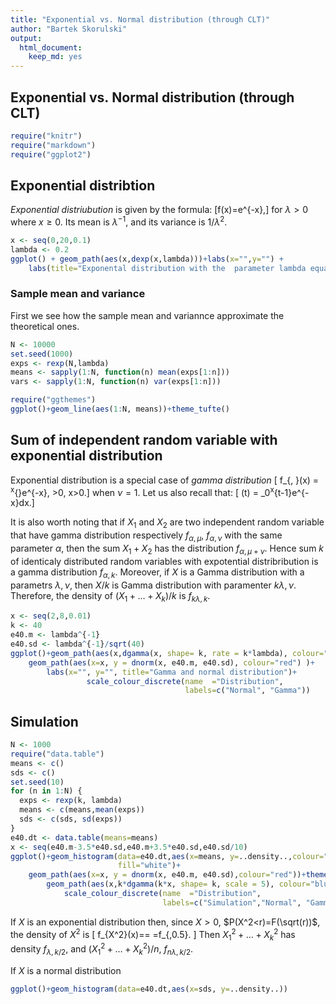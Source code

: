 ```yaml
---
title: "Exponential vs. Normal distribution (through CLT)"
author: "Bartek Skorulski"
output:
  html_document:
    keep_md: yes
---
```


Exponential vs. Normal distribution (through CLT)
-------------------------------------------------

```r
require("knitr")
require("markdown")
require("ggplot2")
```


## Exponential distribtion

_Exponential distriubution_ is given by the formula:
\[f(x)=\lambda e^{-\lambda x},\]
for $\lambda>0$ where $x\geq 0$. Its
mean is $\lambda^{-1}$, and its variance is $1/\lambda^2$. 

```r
x <- seq(0,20,0.1)
lambda <- 0.2
ggplot() + geom_path(aes(x,dexp(x,lambda)))+labs(x="",y="") +
    labs(title="Exponental distribution with the  parameter lambda equal to 0.2")
```

### Sample mean and variance

First we see how the sample mean and variannce approximate the
theoretical ones.

```r
N <- 10000
set.seed(1000)
exps <- rexp(N,lambda)
means <- sapply(1:N, function(n) mean(exps[1:n]))
vars <- sapply(1:N, function(n) var(exps[1:n]))

require("ggthemes")
ggplot()+geom_line(aes(1:N, means))+theme_tufte()
```

## Sum of independent random variable with exponential distribution

Exponential distribution is a special case of
_gamma distribution_
\[  f_{\alpha, \nu}(x) = \frac{1}{\Gamma(\nu)}\alpha^\nu x^{\nu-1}e^{-\alpha x}, \nu>0, x>0.\]
when $\nu =1$. Let us also recall that:
\[  \Gamma(t) = \int_0^\infty x^{t-1}e^{-x}dx.\]

It is also worth noting that if $X_1$ and $X_2$ are two independent
random variable
that have gamma distribution respectively $f_{\alpha,\mu}$,
$f_{\alpha,\nu}$ with the same parameter $\alpha$, then
the sum $X_1+X_2$ has the distribution $f_{\alpha,\mu+\nu}$. Hence
sum $k$ of identicaly distributed random variables with expotential
distribribution is a gamma distribution $f_{\alpha, k}$. Moreover, if
$X$ is a Gamma distribution with a parametrs $\lambda, \nu$, then $X/k$ is
Gamma distribution with paramenter $k\lambda, \nu$.
Therefore, the density of $(X_1+\ldots+X_k)/k$ is $f_{k\lambda,k}$.

<!--
     dgamma(x, shape, rate = 1, scale = 1/rate, log = FALSE)

The Gamma distribution with parameters ???shape??? = a and ???scale??? = s
    has density
    
f(x)= 1/(s^a Gamma(a)) x^(a-1) e^-(x/s)

-->
```r
x <- seq(2,8,0.01)
k <- 40
e40.m <- lambda^{-1}
e40.sd <- lambda^{-1}/sqrt(40)
ggplot()+geom_path(aes(x,dgamma(x, shape= k, rate = k*lambda), colour="blue"))+
    geom_path(aes(x=x, y = dnorm(x, e40.m, e40.sd), colour="red") )+
        labs(x="", y="", title="Gamma and normal distribution")+
                 scale_colour_discrete(name  ="Distribution",
                                       labels=c("Normal", "Gamma"))

```

## Simulation

```r
N <- 1000
require("data.table")
means <- c()
sds <- c()
set.seed(10)
for (n in 1:N) {
  exps <- rexp(k, lambda)
  means <- c(means,mean(exps))
  sds <- c(sds, sd(exps))
}
e40.dt <- data.table(means=means)
x <- seq(e40.m-3.5*e40.sd,e40.m+3.5*e40.sd,e40.sd/10)
ggplot()+geom_histogram(data=e40.dt,aes(x=means, y=..density..,colour="black"),
                        fill="white")+
    geom_path(aes(x=x, y = dnorm(x, e40.m, e40.sd),colour="red"))+theme_bw()+
        geom_path(aes(x,k*dgamma(k*x, shape= k, scale = 5), colour="blue"))+
            scale_colour_discrete(name  ="Distribution",
                                  labels=c("Simulation","Normal", "Gamma"))

```

If $X$ is an exponential distribution then, since $X>0$,
$P(X^2<r)=F(\sqrt(r))$, the density of $X^2$ is \[
f_{X^2}(x)=\frac{f(x)}{2\sqrt(x)}=
\frac{\lambda\cdot x^{\frac{1}{2}-1}e^{-\lambda x}}{2}=f_{\lambda,0.5}.
\]
Then $X_1^2+\ldots+X_k^2$ has density $f_{\lambda, k/2}$, and
$(X_1^2+\ldots+X_k^2)/n$, $f_{n\lambda, k/2}$. 

If $X$ is a normal distribution 

```r
ggplot()+geom_histogram(data=e40.dt,aes(x=sds, y=..density..))
```


